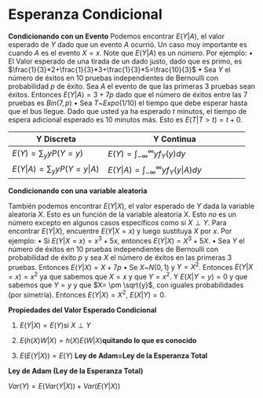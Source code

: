 # Esperanza Condicional {#espercond}


$\textbf{Condicionando con un Evento}$
Podemos encontrar $E(Y|A)$, el valor esperado de $Y$ dado que un evento $A$ ocurrió. Un caso muy importante es cuando $A$ es el evento $X=x$. Note que $E(Y|A)$ es un $número$. Por ejemplo:
$\bullet$ El Valor esperado de una tirada de un dado justo, dado que es primo, es $\frac{1}{3}*2+\frac{1}{3}*3+\frac{1}{3}*5=\frac{10}{3}$
$\bullet$ Sea $Y$ el número de éxitos en 10 pruebas independientes de Bernoulli con probabilidad $p$ de éxito. Sea $A$ el evento de que las primeras 3 pruebas sean éxitos. Entonces
$E(Y|A)=3+7p$
dado que el número de éxitos entre las 7 pruebas es $Bin(7,p)$
$\bullet$ Sea $T$~$Expo(1/10)$ el tiempo que debe esperar hasta que el bus llegue. Dado que usted ya ha esperado $t$ minutos, el tiempo de espera adicional esperado es 10 minutos más. Esto es $E(T|T>t)=t+0$.


| Y Discreta | Y Continua |
|---------------|----------------------|
| $E(Y)=\sum_{y} yP(Y=y)$ |  $E(Y)=\int_{-\infty}^{\infty} y f_Y(y)dy$  | 
| $E(Y|A)=\sum_{y} yP(Y=y|A)$  |   $E(Y|A)=\int_{-\infty}^{\infty} y f_Y(y|A)dy$ | 


$\textbf{Condicionando con una variable aleatoria}$

También podemos encontrar $E(Y|X)$, el valor esperado de $Y$ dada la variable aleatoria $X$. Esto es un $\text{función de la variable aleatoria X}$. Esto $no$ es un número excepto en algunos casos específicos como si $X \perp Y$. Para encontrar $E(Y|X)$, encuentre $E(Y|X=x)$ y luego sustituya $X$ por $x$. Por ejemplo:
$\bullet$ Si $E(Y|X=x)=x^3+5x$, entonces $E(Y|X)=X^3+5X$.
$\bullet$ Sea $Y$ el número de éxitos en 10 pruebas independientes de Bernoulli con probabilidad de éxito $p$ y sea $X$ el número de éxitos en las primeras 3 pruebas. Entonces $E(Y|X)=X+7p$
$\bullet$ Se $X$~$N(0,1)$ y $Y=X^2$. Entonces $E(Y|X=x)=x^2$ ya que sabemos que $X=x$ y que $Y=x^2$. Y $E(X|Y=y)=0$ y que sabemos que $Y=y$ y que $X= \pm \sqrt{y}$, con iguales probabilidades (por simetría). Entonces $E(Y|X)=X^2$, $E(X|Y)=0$.

$\textbf{Propiedades del Valor Esperado Condicional}$

1. $E(Y|X)=E(Y)$si $X \perp Y$

2. $E(h(X)W|X)=h(X)E(W|X)\textbf{quitando lo que es conocido}$

3. $E(E(Y|X))=E(Y)$ $\textbf{Ley de Adam=Ley de la Esperanza Total}$

$\textbf{Ley de Adam (Ley de la Esperanza Total)}$

$Var(Y)=E(Var(Y|X)) + Var(E(Y|X))$
